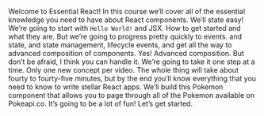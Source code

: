 
<article>
<Lesson {...lessons[0]} />

Welcome to Essential React! In this course we’ll cover all of the essential knowledge you need to have about React components. We’ll state easy! We’re going to start with `Hello World!` and JSX. How to get started and what they are. But we’re going to progress pretty quickly to events. and state, and state management, lifecycle events, and get all the way to advanced composition of components. Yes! Advanced composition. But don’t be afraid, I think you can handle it. We’re going to take it one step at a time. Only one new concept per video. The whole thing will take about fourty to fourty-five minutes, but by the end you’ll know everything that you need to know to write stellar React apps. We’ll build this Pokemon component that allows you to page through all of the Pokemon available on Pokeapi.co. It’s going to be a lot of fun! Let’s get started.

<Index />
</article>